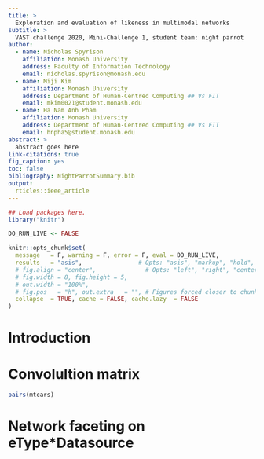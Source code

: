 ```yaml
---
title: >
  Exploration and evaluation of likeness in multimodal networks
subtitle: > 
  VAST challenge 2020, Mini-Challenge 1, student team: night parrot
author:
  - name: Nicholas Spyrison
    affiliation: Monash University 
    address: Faculty of Information Technology
    email: nicholas.spyrison@monash.edu
  - name: Miji Kim
    affiliation: Monash University 
    address: Department of Human-Centred Computing ## Vs FIT
    email: mkim0021@student.monash.edu
  - name: Ha Nam Anh Pham
    affiliation: Monash University 
    address: Department of Human-Centred Computing ## Vs FIT
    email: hnpha5@student.monash.edu
abstract: >
  abstract goes here
link-citations: true
fig_caption: yes
toc: false
bibliography: NightParrotSummary.bib
output:
  rticles::ieee_article
---
```

\bibliography{NightParrotSummary}

```r
## Load packages here.
library("knitr")

DO_RUN_LIVE <- FALSE

knitr::opts_chunk$set(
  message   = F, warning = F, error = F, eval = DO_RUN_LIVE,
  results   = "asis",                # Opts: "asis", "markup", "hold", "hide"
  # fig.align = "center",              # Opts: "left", "right", "center", "default"
  # fig.width = 8, fig.height = 5,
  # out.width = "100%",
  # fig.pos   = "h", out.extra   = "", # Figures forced closer to chunk location.
  collapse  = TRUE, cache = FALSE, cache.lazy  = FALSE
)

```

# Introduction

# Convolultion matrix
```r


pairs(mtcars)
```

# Network faceting on eType*Datasource

##

